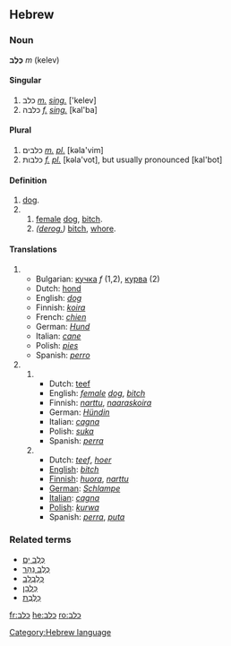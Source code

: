 ==Hebrew==

===Noun===
'''כֶּלֶב''' ''m'' (kelev)

====Singular====
# כלב ''[[masculine|m.]]'' ''[[singular|sing.]]'' ['kelev]
# כלבה ''[[feminine|f.]]'' ''[[singular|sing.]]'' [kal'ba]
====Plural====
# כלבים ''[[masculine|m.]] [[plural|pl.]]'' [kəla'vim]
# כלבות ''[[feminine|f.]] [[plural|pl.]]'' [kəla'vot], but usually pronounced [kal'bot]
 
====Definition====
# [[dog]].
# 
## [[female]] [[dog]], [[bitch]].
## ''([[derogatory|derog.]])'' [[bitch]], [[whore]].

====Translations====
# 
#*Bulgarian: [[кучка]] ''f'' (1,2), [[курва]] (2)
#*Dutch: [[hond]]
#*English: ''[[dog]]''
#*Finnish: ''[[koira]]''
#*French: ''[[chien]]''
#*German: ''[[Hund]]''
#*Italian: ''[[cane]]''
#*Polish: ''[[pies]]''
#*Spanish: ''[[perro]]''
# 
##
##*Dutch: [[teef]]
##*English: ''[[female]] [[dog]]'', ''[[bitch]]''
##*Finnish: ''[[narttu]]'', ''[[naaraskoira]]''
##*German: ''[[Hund|Hündin]]''
##*Italian: ''[[cagna]]''
##*Polish: ''[[suka]]''
##*Spanish: ''[[perra]]''
##
##*Dutch: ''[[teef]]'', ''[[hoer]]''
##*[[English]]: ''[[bitch]]''
##*[[Finnish]]: ''[[huora]]'', ''[[narttu]]''
##*[[German]]: ''[[Schlampe]]''
##*[[Italian]]: ''[[cagna]]''
##*[[Polish]]: ''[[kurwa]]''
##*Spanish: ''[[perra]]'', ''[[puta]]''

===Related terms===
*[[כלב ים|כֶּלֶב יָם]]
*[[כלב נהר|כֶּלֶב נָהָר]]
*[[כלבלב|כְּלַבְלָב]]
*[[כלבן|כַּלְבָן]]
*[[כלבת|כַּלֶּבֶת]]

[[fr:כלב]]
[[he:כלב]]
[[ro:כלב]]
[[Category:Hebrew language]]